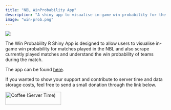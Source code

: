 ```yaml
---
title: "NBL WinProbability App"
description: "A shiny app to visualise in-game win probability for the NBL for both played games and currently being played games"
image: "win-prob.png"
---
```


![](win-prob.png)

The Win Probability R Shiny App is designed to allow users to visualise in-game win probability for matches played in the NBL and also scrape currently played matches and understand the win probability of teams during the match.

The app can be found [here](https://nbl-r-shiny.herokuapp.com/).


If you wanted to show your support and contribute to server time and data storage costs, feel free to send a small donation through the link below.

<a href="https://www.buymeacoffee.com/jaseziv83A" target="_blank"><img src="https://cdn.buymeacoffee.com/buttons/default-orange.png" alt="Coffee (Server Time)" height="41" width="174"></a>